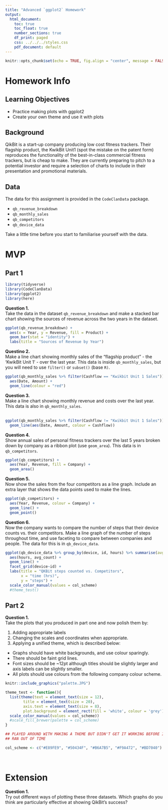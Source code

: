 ```yaml
---
title: "Advanced `ggplot2` Homework"
output:
  html_document:
    toc: true
    toc_float: true
    number_sections: true
    df_print: paged
    css: ../../../styles.css
    pdf_document: default
---
```

  
```r
knitr::opts_chunk$set(echo = TRUE, fig.align = "center", message = FALSE)
```

# Homework Info

## Learning Objectives<br>

* Practice making plots with ggplot2
* Create your own theme and use it with plots

## Background

QikBit is a start-up company producing low cost fitness trackers. Their flagship product, the KwikBit Unit1 (spot the mistake on the patent form) reproduces the functionality of the best-in-class commercial fitness trackers, but is cheap to make.  They are currently preparing to pitch to a potential investor and require a selection of charts to include in their presentation and promotional materials.

## Data

The data for this assignment is provided in the `CodeClanData` package.

* `qb_revenue_breakdown`
* `qb_monthly_sales`
* `qb_competitors`
* `qb_device_data`

Take a little time before you start to familiarise yourself with the data.

# MVP

## Part 1

```r
library(tidyverse)
library(CodeClanData)
library(ggplot2)
library(here)
```


**Question 1.**  
Take the data in the dataset `qb_revenue_breakdown` and make a stacked bar chart showing the sources of revenue across the two years in the dataset.
<br>

```r
ggplot(qb_revenue_breakdown) +
  aes(x = Year, y = Revenue, fill = Product) +
  geom_bar(stat = "identity") +
  labs(title = "Sources of Revenue by Year")
```

**Questino 2.**  
Make a line chart showing monthly sales of the "flagship product" - the 'KwikBit Unit 1' - over the last year. This data is inside `qb_monthly_sales`, but you will need to use `filter()` or `subset()` (base `R)`.
<br>

```r
ggplot(qb_monthly_sales %>% filter(Cashflow == "Kwikbit Unit 1 Sales")) +
  aes(Date, Amount) +
  geom_line(colour = "red")
```

**Question 3.**  
Make a line chart showing monthly revenue and costs over the last year. This data is also in `qb_monthly_sales`.						
<br>

```r
ggplot(qb_monthly_sales %>% filter(Cashflow != "Kwikbit Unit 1 Sales")) +
  geom_line(aes(Date, Amount, colour = Cashflow))
```

**Question 4.**  
Show annual sales of personal fitness trackers over the last 5 years broken down by company as a ribbon plot (use `geom_area`). This data is in `qb_competitors`.
<br>

```r
ggplot(qb_competitors) +
  aes(Year, Revenue, fill = Company) +
  geom_area()
```

**Question 5.**  
Now show the sales from the four competitors as a line graph. Include an extra layer that shows the data points used to make the lines.
<br>

```r
ggplot(qb_competitors) +
  aes(Year, Revenue, colour = Company) +
  geom_line() +
  geom_point()
```

**Question 6.**  
Now the company wants to compare the number of steps that their device counts vs. their competitors. Make a line graph of the number of steps throughout time, and use faceting to compare between companies and people. The data for this is in `qb_device_data`.
<br>

```r
ggplot(qb_device_data %>% group_by(device, id, hours) %>% summarise(avg_count = mean(counts))) +
  aes(hours, avg_count) +
  geom_line() +
  facet_grid(device~id) +
  labs(title = "QKBit steps counted vs. Competitors",
       x = "time (hrs)",
       y = "steps") +
  scale_color_manual(values = col_scheme)
  #theme_test()
```

## Part 2 

**Question 1.**  
Take the plots that you produced in part one and now polish them by:

1. Adding appropriate labels
2. Changing the scales and coordinates when appropriate.
3. Applying a unified theme, which is described below:
  * Graphs should have white backgrounds, and use colour sparingly.
  * There should be faint grid lines.
  * Font sizes should be ~12pt although titles should be slightly larger and axis labels can be slightly smaller. 
  * All plots should use colours from the following company colour scheme.

```r
knitr::include_graphics("palette.JPG")

theme_test <- function(){
  list(theme(text = element_text(size = 12),
        title = element_text(size = 20),
        axis.text = element_text(size = 8),
        plot.background = element_rect(fill = 'white', colour = 'grey')),
  scale_color_manual(values = col_scheme))
  #scale_fill_brewer(palette = col_scheme)
}

## PLAYED AROUND WITH MAKING A THEME BUT DIDN'T GET IT WORKING BEFORE I
## RAN OUT OF TIME
```

```r
col_scheme <- c("#E89FE9", "#50434F", "#B6A7B5", "#F9A472", "#BD7040")
```
<br>

# Extension

**Question 1.**  
Try out different ways of plotting these three datasets. Which graphs do you think are particularly effective at showing QikBit's success?
<br>
